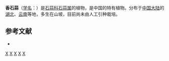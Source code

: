 {{Speciesbox 
| genus = Lycoris
| species = incarnata
| authority = Comes ex C. Sprenger
}}

'''香石蒜'''（[[学名|学名]]：{{lang|la|''Lycoris incarnata''}}）是[[石蒜科|石蒜科]][[石蒜属|石蒜属]]的植物，是中国的特有植物。分布于[[中国大陆|中国大陆]]的[[湖北|湖北]]、[[云南|云南]]等地，多生在山坡，目前尚未由人工引种栽培。

== 参考文献 ==
<div class="references-small">
* {{cite web| url =http://www.bioinfo.cn/db05/KmzwSpecies.php?action=view&id=179| title =香石蒜| work =《中国高等植物数据库全库》| publisher =中国科学院微生物研究所| author =昆明植物研究所| accessdate =2009-02-21| deadurl =yes| archiveurl =https://web.archive.org/web/20160305051551/http://www.bioinfo.cn/db05/KmzwSpecies.php?action=view&id=179| archivedate =2016-03-05}}
</div>
{{Taxonbar|from=Q15224896}}

[[Category:石蒜属|X]]
[[Category:球根花卉|X]]
[[Category:中國特有植物|X]]
[[Category:湖北植物|X]]
[[Category:云南植物|X]]


{{植物小作品}}